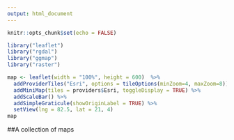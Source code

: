 ```yaml
---
output: html_document
---
```



<style>
    body .main-container {
        max-width: 100%;
    }
</style>

```r
knitr::opts_chunk$set(echo = FALSE)
```

```r
library("leaflet")
library("rgdal")
library("ggmap")
library("raster")
```


```r
map <- leaflet(width = "100%", height = 600)  %>% 
  addProviderTiles("Esri", options = tileOptions(minZoom=4, maxZoom=8)) %>% 
  addMiniMap(tiles = providers$Esri, toggleDisplay = TRUE) %>% 
  addScaleBar() %>%
  addSimpleGraticule(showOriginLabel = TRUE) %>%
  setView(lng = 82.5, lat = 21, 4)
map
```

##A collection of maps 